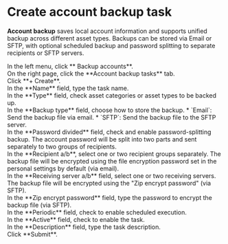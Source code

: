 # Create account backup task

**Account backup** saves local account information and supports unified backup across different asset types. Backups can be stored via Email or SFTP, with optional scheduled backup and password splitting to separate recipients or SFTP servers.

<Steps>

<div>
<Nav name="pam" />
</div>

<div>
In the left menu, click **<Icon name="Backup" /> Backup accounts**.
</div>

<div>
On the right page, click the **Account backup tasks** tab.
</div>

<div>
Click **+ Create**.
</div>

<div>
In the **Name** field, type the task name.
</div>

<div>
In the **Type** field, check asset categories or asset types to be backed up.
</div>


<div>
In the **Backup type** field, choose how to store the backup.
* `Email`: Send the backup file via email.
* `SFTP`:  Send the backup file to the SFTP server. <Icon name="xpack" /> 
</div>

<div>
In the **Password divided** field, check and enable password-splitting backup. The account password will be split into two parts and sent separately to two groups of recipients.
</div>

<div>
In the **Recipient a/b**, select one or two recipient groups separately. The backup file will be encrypted using the file encryption password set in the personal settings by default (via email).
</div>

<div>
In the **Receiving server a/b** field, select one or two receiving servers. The backup file will be encrypted using the "Zip encrypt password" (via SFTP).
</div>

<div>
In the **Zip encrypt password** field, type the password to encrypt the backup file (via SFTP).
</div>

<div>
In the **Periodic** field, check to enable scheduled execution.
</div>

<div>
In the **Active** field, check to enable the task.
</div>

<div>
In the **Description** field, type the task description.
</div>

<div>
Click **Submit**.
</div>

</Steps>
